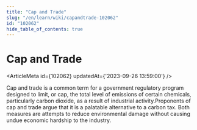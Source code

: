 ```yaml
---
title: "Cap and Trade"
slug: "/en/learn/wiki/capandtrade-102062"
id: "102062"
hide_table_of_contents: true
---
```



# Cap and Trade

<ArticleMeta id={102062} updatedAt={'2023-09-26 13:59:00'} />
<div className='border-solid border-b border-t-0 my-4 border-[var(--ifm-color-gray-300)]' />

Cap and trade is a common term for a government regulatory program designed to limit, or cap, the total level of emissions of certain chemicals, particularly carbon dioxide, as a result of industrial activity.Proponents of cap and trade argue that it is a palatable alternative to a carbon tax. Both measures are attempts to reduce environmental damage without causing undue economic hardship to the industry.
